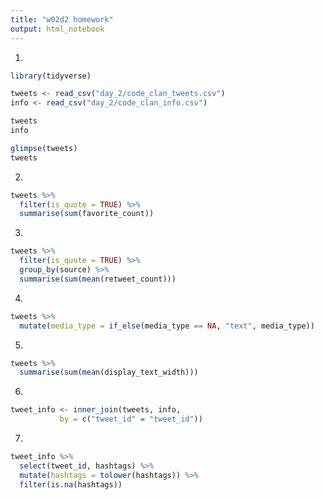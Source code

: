 ```yaml
---
title: "w02d2 homework"
output: html_notebook
---
```


1)
```r
library(tidyverse)

tweets <- read_csv("day_2/code_clan_tweets.csv")
info <- read_csv("day_2/code_clan_info.csv")

tweets
info
```
```r
glimpse(tweets)
tweets
```
2)
```r
tweets %>% 
  filter(is_quote = TRUE) %>% 
  summarise(sum(favorite_count))
```
3)
```r
tweets %>% 
  filter(is_quote = TRUE) %>% 
  group_by(source) %>% 
  summarise(sum(mean(retweet_count)))
```
4)
```r
tweets %>% 
  mutate(media_type = if_else(media_type == NA, "text", media_type)) 

```
5)
```r
tweets %>% 
  summarise(sum(mean(display_text_width)))
```
6)
```r
tweet_info <- inner_join(tweets, info,
           by = c("tweet_id" = "tweet_id"))
```

7)
```r
tweet_info %>% 
  select(tweet_id, hashtags) %>% 
  mutate(hashtags = tolower(hashtags)) %>% 
  filter(is.na(hashtags))
```

